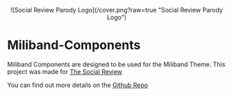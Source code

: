 <Meta title="Overview / Introduction " />

<p align="center">
![Social Review Parody Logo](/cover.png?raw=true "Social Review Parody Logo")

# Miliband-Components

Miliband Components are designed to be used for the Miliband Theme. This project was made for [The Social Review](https://www.thesocialreview.co.uk/)

You can find out more details on the [Github Repo](https://github.com/JacobWeinbren/miliband-components)
</p>

